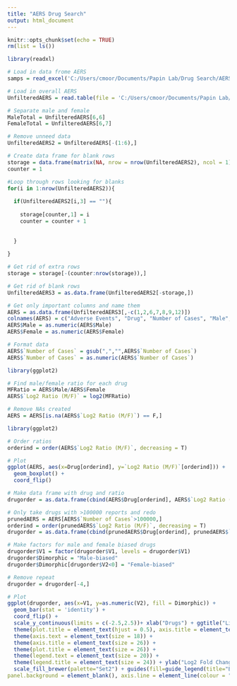 ---
title: "AERS Drug Search"
output: html_document
---

```{r setup, include=FALSE}
knitr::opts_chunk$set(echo = TRUE)
rm(list = ls())
```



```{r cars}
library(readxl)

# Load in data frome AERS
samps = read_excel('C:/Users/cmoor/Documents/Papin Lab/Drug Search/AERS.xlsx', col_names = F)

# Load in overall AERS
UnfilteredAERS = read.table(file = 'C:/Users/cmoor/Documents/Papin Lab/Drug Search/aersMineExploreDataSet_3696.tsv', sep = '\t', header = TRUE)

# Separate male and female
MaleTotal = UnfilteredAERS[6,6]
FemaleTotal = UnfilteredAERS[6,7]

# Remove unneed data
UnfilteredAERS2 = UnfilteredAERS[-(1:6),]

# Create data frame for blank rows
storage = data.frame(matrix(NA, nrow = nrow(UnfilteredAERS2), ncol = 1))
counter = 1

#Loop through rows looking for blanks
for(i in 1:nrow(UnfilteredAERS2)){
  
  if(UnfilteredAERS2[i,3] == ""){
    
    storage[counter,1] = i
    counter = counter + 1
    
    
  }
  
}

# Get rid of extra rows
storage = storage[-(counter:nrow(storage)),]

# Get rid of blank rows
UnfilteredAERS3 = as.data.frame(UnfilteredAERS2[-storage,])

# Get only important columns and name them
AERS = as.data.frame(UnfilteredAERS3[,-c(1,2,6,7,8,9,12)])
colnames(AERS) = c("Adverse Events", "Drug", "Number of Cases", "Male", "Female")
AERS$Male = as.numeric(AERS$Male)
AERS$Female = as.numeric(AERS$Female)

# Format data
AERS$`Number of Cases` = gsub(",","",AERS$`Number of Cases`)
AERS$`Number of Cases` = as.numeric(AERS$`Number of Cases`)

```


```{r Analysis}
library(ggplot2)

# Find male/female ratio for each drug
MFRatio = AERS$Male/AERS$Female
AERS$`Log2 Ratio (M/F)` = log2(MFRatio)

# Remove NAs created
AERS = AERS[is.na(AERS$`Log2 Ratio (M/F)`) == F,]


```

```{r vis}
library(ggplot2)

# Order ratios
orderind = order(AERS$`Log2 Ratio (M/F)`, decreasing = T)

# Plot
ggplot(AERS, aes(x=Drug[orderind], y=`Log2 Ratio (M/F)`[orderind])) + 
  geom_boxplot() +
  coord_flip()

# Make data frame with drug and ratio
drugorder = as.data.frame(cbind(AERS$Drug[orderind], AERS$`Log2 Ratio (M/F)`[orderind]))

# Only take drugs with >100000 reports and redo
prunedAERS = AERS[AERS$`Number of Cases`>100000,]
orderind = order(prunedAERS$`Log2 Ratio (M/F)`, decreasing = T)
drugorder = as.data.frame(cbind(prunedAERS$Drug[orderind], prunedAERS$`Log2 Ratio (M/F)`[orderind]))

# Make factors for male and female biased drugs
drugorder$V1 = factor(drugorder$V1, levels = drugorder$V1)
drugorder$Dimorphic = "Male-biased"
drugorder$Dimorphic[drugorder$V2<0] = "Female-biased"

# Remove repeat
drugorder = drugorder[-4,]

# Plot
ggplot(drugorder, aes(x=V1, y=as.numeric(V2), fill = Dimorphic)) + 
  geom_bar(stat = 'identity') +
  coord_flip() +
  scale_y_continuous(limits = c(-2.5,2.5))+ xlab("Drugs") + ggtitle("Liver-Related Reports (>100000)") +
  theme(plot.title = element_text(hjust = 0.5), axis.title = element_text(face="bold"), legend.title = element_text(face="bold"))+
  theme(axis.text = element_text(size = 18)) +
  theme(axis.title = element_text(size = 26)) +
  theme(plot.title = element_text(size = 26)) +
  theme(legend.text = element_text(size = 20)) +
  theme(legend.title = element_text(size = 24)) + ylab("Log2 Fold Change (M/F)") +theme(plot.title = element_text(face = "bold")) +
  scale_fill_brewer(palette="Set2") + guides(fill=guide_legend(title="Bias"))+ theme(panel.grid.major = element_blank(), panel.grid.minor = element_blank(),
panel.background = element_blank(), axis.line = element_line(colour = "black"))
```

